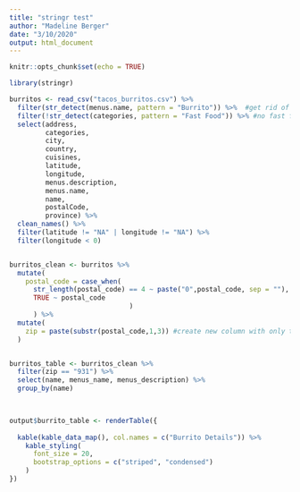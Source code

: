 ```yaml
---
title: "stringr test"
author: "Madeline Berger"
date: "3/10/2020"
output: html_document
---
```


```r
knitr::opts_chunk$set(echo = TRUE)

library(stringr)

burritos <- read_csv("tacos_burritos.csv") %>% 
  filter(str_detect(menus.name, pattern = "Burrito")) %>%  #get rid of the tacos
  filter(!str_detect(categories, pattern = "Fast Food")) %>% #no fast food because we are classy
  select(address, 
         categories, 
         city, 
         country, 
         cuisines, 
         latitude, 
         longitude, 
         menus.description, 
         menus.name, 
         name, 
         postalCode,
         province) %>% 
  clean_names() %>% 
  filter(latitude != "NA" | longitude != "NA") %>% 
  filter(longitude < 0)


burritos_clean <- burritos %>%
  mutate(
    postal_code = case_when(
      str_length(postal_code) == 4 ~ paste("0",postal_code, sep = ""), #add zeros to 4 digit zipcodes
      TRUE ~ postal_code
                              )
      ) %>% 
  mutate(
    zip = paste(substr(postal_code,1,3)) #create new column with only the first three
  )


burritos_table <- burritos_clean %>% 
  filter(zip == "931") %>% 
  select(name, menus_name, menus_description) %>% 
  group_by(name) 
  


output$burrito_table <- renderTable({
  
  kable(kable_data_map(), col.names = c("Burrito Details")) %>%
    kable_styling(
      font_size = 20,
      bootstrap_options = c("striped", "condensed")
    ) 
})


```
